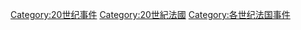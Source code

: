 [[Category:20世纪事件|Category:20世纪事件]]
[[Category:20世紀法國|Category:20世紀法國]]
[[Category:各世纪法国事件|Category:各世纪法国事件]]